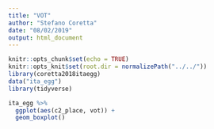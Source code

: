 ```yaml
---
title: "VOT"
author: "Stefano Coretta"
date: "08/02/2019"
output: html_document
---
```


```r
knitr::opts_chunk$set(echo = TRUE)
knitr::opts_knit$set(root.dir = normalizePath("../../"))
library(coretta2018itaegg)
data("ita_egg")
library(tidyverse)
```

```r
ita_egg %>%
  ggplot(aes(c2_place, vot)) +
  geom_boxplot()
```

